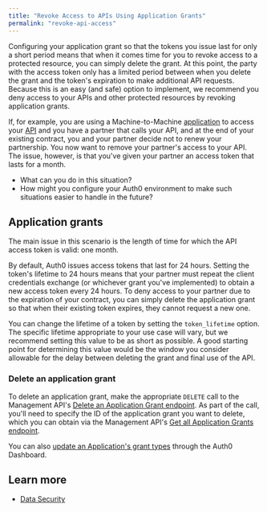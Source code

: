 ```yaml
---
title: "Revoke Access to APIs Using Application Grants"
permalink: "revoke-api-access"
---
```

Configuring your application grant so that the tokens you issue last for only a short period means that when it comes time for you to revoke access to a protected resource, you can simply delete the grant. At this point, the party with the <Tooltip tip="Access Token: Authorization credential, in the form of an opaque string or JWT, used to access an API." cta="View Glossary" href="/glossary?term=access+token">access token</Tooltip> only has a limited period between when you delete the grant and the token's expiration to make additional API requests. Because this is an easy (and safe) option to implement, we recommend you deny access to your APIs and other protected resources by revoking application grants.

If, for example, you are using a Machine-to-Machine [application](/get-started/applications) to access your [API](/get-started/apis) and you have a partner that calls your API, and at the end of your existing contract, you and your partner decide not to renew your partnership. You now want to remove your partner's access to your API. The issue, however, is that you've given your partner an access token that lasts for a month.

* What can you do in this situation?
* How might you configure your Auth0 environment to make such situations easier to handle in the future?

## Application grants

The main issue in this scenario is the length of time for which the API access token is valid: one month.

By default, Auth0 issues access tokens that last for 24 hours. Setting the token's lifetime to 24 hours means that your partner must repeat the client credentials exchange (or whichever grant you've implemented) to obtain a new access token every 24 hours. To deny access to your partner due to the expiration of your contract, you can simply delete the application grant so that when their existing token expires, they cannot request a new one.

You can change the lifetime of a token by setting the `token_lifetime` option. The specific lifetime appropriate to your use case will vary, but we recommend setting this value to be as short as possible. A good starting point for determining this value would be the window you consider allowable for the delay between deleting the grant and final use of the API.

### Delete an application grant

To delete an application grant, make the appropriate `DELETE` call to the <Tooltip tip="Management API: A product to allow customers to perform administrative tasks." cta="View Glossary" href="/glossary?term=Management+API">Management API</Tooltip>'s [Delete an Application Grant endpoint](https://auth0.com/docs/api/management/v2#!/Client_Grants/delete_client_grants_by_id). As part of the call, you'll need to specify the ID of the application grant you want to delete, which you can obtain via the Management API's [Get all Application Grants endpoint](https://auth0.com/docs/api/management/v2#!/Client_Grants/get_client_grants).

You can also [update an Application's grant types](/get-started/applications/update-grant-types) through the <Tooltip tip="Auth0 Dashboard: Auth0's main product to configure your services." cta="View Glossary" href="/glossary?term=Auth0+Dashboard">Auth0 Dashboard</Tooltip>.

## Learn more

* [Data Security](/secure/security-guidance/data-security)